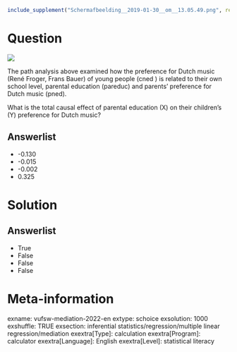 ```r
include_supplement("Schermafbeelding__2019-01-30__om__13.05.49.png", recursive = TRUE)
```

Question
========
![](Schermafbeelding__2019-01-30__om__13.05.49.png)
  
The path analysis above examined how the preference for Dutch music (René Froger, Frans Bauer) of young people (cned ) is related to their own school level, parental education (pareduc) and parents' preference for Dutch music (pned).  

What is the total causal effect of parental education (X) on their children's (Y) preference for Dutch music?

Answerlist
----------
* -0.130
* -0.015
* -0.002
* 0.325

Solution
========

Answerlist
----------
* True
* False
* False
* False

Meta-information
================
exname: vufsw-mediation-2022-en
extype: schoice
exsolution: 1000
exshuffle: TRUE
exsection: inferential statistics/regression/multiple linear regression/mediation
exextra[Type]: calculation
exextra[Program]: calculator
exextra[Language]: English
exextra[Level]: statistical literacy

